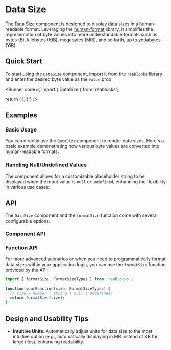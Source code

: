 
# Data Size
The Data Size component is designed to display data sizes in a human-readable format. 
Leveraging the [human-format](https://www.npmjs.com/package/human-format) library, it simplifies the representation of byte values into more understandable formats such as bytes (B), kilobytes (KiB), megabytes (MiB), and so forth, up to yottabytes (YiB).

## Quick Start
To start using the `DataSize` component, import it from the `reablocks` library and enter the desired byte value as the `value` prop

<Runner code={`import { DataSize } from 'reablocks';

  return (
    <DataSize value={324344535345232482} />
  );
}`}
/>

## Examples

### Basic Usage
You can directly use the `DataSize` component to render data sizes. 
Here's a basic example demonstrating how various byte values are converted into human-readable formats:

<StoryRenderer path="components/DataSize.story.tsx" name="Simple" storybookKey="components-data-data-size--simple" />

### Handling Null/Undefined Values
The component allows for a customizable placeholder string to be displayed when the input value is `null` or `undefined`, 
enhancing the flexibility in various use cases:

<StoryRenderer path="components/DataSize.story.tsx" name="Empty" storybookKey="components-data-data-size--empty" />

## API
The `DataSize` component and the `formatSize` function come with several configurable options:

### Component API
<PropsTable name="DateFormat" />

### Function API
For more advanced scenarios or when you need to programmatically format data sizes within your application logic, 
you can use the `formatSize` function provided by the API:

```ts
import { formatSize, FormatSizeTypes } from 'reablocks';

function yourFunction(size: FormatSizeTypes) {
  // size = number | string | null | undefined;
  return formatSize(size);
}
```

## Design and Usability Tips

- **Intuitive Units:** Automatically adjust units for data size to the most intuitive option (e.g., automatically displaying in MB instead of KB for large files), enhancing readability.